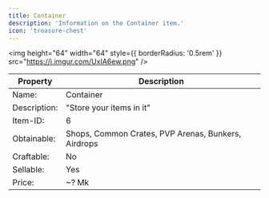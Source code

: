 ```yaml
---
title: Container
description: 'Information on the Container item.'
icon: 'treasure-chest'
---
```


<img
height="64"
width="64"
  style={{ borderRadius: '0.5rem' }}
  src="https://i.imgur.com/UxIA6ew.png"
/>

| Property | Description |
| -------- | ----------- |
| Name: | Container |
| Description: | "Store your items in it" |
| Item-ID: | 6 |
| Obtainable: | Shops, Common Crates, PVP Arenas, Bunkers, Airdrops |
| Craftable: | No |
| Sellable: | Yes |
| Price: | ~? Mk |
